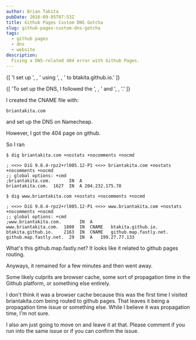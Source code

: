```yaml
---
author: Brian Takita
pubDate: 2016-09-05T07:53Z
title: Github Pages Custom DNS Gotcha
slug: github-pages-custom-dns-gotcha
tags:
  - github pages
  - dns
  - website
description:
  Fixing a DNS-related 404 error with Github Pages.
---
```


<p>
	{[
		'I set up ',
		<Atb innerText="briantakita.com" href="http://briantakita.com"/>,
		' using ',
		<Atb innerText="Github Pages" href="http://pages.github.com/"/>,
		' to btakita.github.io.'
	]}
</p>

<p>
	{[
		'To set up the DNS, I followed the ',
		<Atb innerText="official instructions" href="https://help.github.com/articles/setting-up-a-custom-domain-with-pages"/>,
		' and ',
		<Atb innerText="github pages with namecheap" href="http://davidensinger.com/2013/03/setting-the-dns-for-github-pages-on-namecheap/"/>,
		'.'
	]}
</p>

I created the CNAME file with:

```shell
briantakita.com
```

and set up the DNS on Namecheap.

However, I got the 404 page on github.

So I ran

```shell
$ dig briantakita.com +nostats +nocomments +nocmd

; <<>> DiG 9.8.4-rpz2+rl005.12-P1 <<>> briantakita.com +nostats +nocomments +nocmd
;; global options: +cmd
;briantakita.com.       IN  A
briantakita.com.  1627  IN  A 204.232.175.78

$ dig www.briantakita.com +nostats +nocomments +nocmd

; <<>> DiG 9.8.4-rpz2+rl005.12-P1 <<>> www.briantakita.com +nostats +nocomments +nocmd
;; global options: +cmd
;www.briantakita.com.       IN  A
www.briantakita.com.  1800  IN  CNAME	btakita.github.io.
btakita.github.io.    2163  IN  CNAME	github.map.fastly.net.
github.map.fastly.net.  29  IN  A	199.27.77.133
```

What's this github.map.fastly.net? It looks like it related to github pages routing.

Anyways, it remained for a few minutes and then went away.

Some likely culprits are browser cache, some sort of propagation time in the Github platform, or something else
entirely.

I don't think it was a browser cache because this was the first time I visited briantakita.com being routed to
github pages. That leaves it being a propagation time issue or something else. While I believe it was propagation
time, I'm not sure.

I also am just going to move on and leave it at that. Please comment if you run into the same issue or if you can
confirm the issue.
